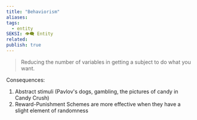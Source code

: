 ```yaml
---
title: "Behaviorism"
aliases: 
tags:
  - entity
SEKSI: 👁️‍🗨️ Entity
related:
publish: true
---
```



> Reducing the number of variables in getting a subject to do what you want.

Consequences:

1. Abstract stimuli (Pavlov's dogs, gambling, the pictures of candy in Candy Crush)
2. Reward-Punishment Schemes are more effective when they have a slight element of randomness 
